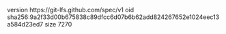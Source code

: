 version https://git-lfs.github.com/spec/v1
oid sha256:9a2f33d00b675838c89dfcc6d07b6b62add824267652e1024eec13a584d23ed7
size 7270
